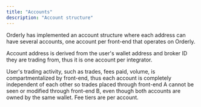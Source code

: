 ```yaml
---
title: "Accounts"
description: "Account structure"
---
```

Orderly has implemented an account structure where each address can have several accounts, one account per front-end that operates on Orderly. 

Account address is derived from the user's wallet address and broker ID they are trading from, thus it is one account per integrator.

User's trading activity, such as trades, fees paid, volume, is compartmentalized by front-end, thus each account is completely independent of each other so trades placed through front-end A cannot be seen or modified through front-end B, even though both accounts are owned by the same wallet. Fee tiers are per account.